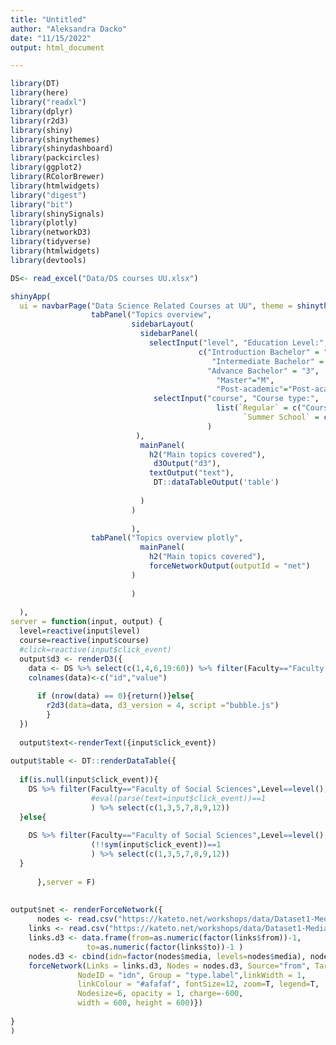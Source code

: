 ```yaml
---
title: "Untitled"
author: "Aleksandra Dacko"
date: "11/15/2022"
output: html_document

---
```



```r
library(DT)
library(here)
library("readxl")
library(dplyr)
library(r2d3)
library(shiny)
library(shinythemes)
library(shinydashboard)
library(packcircles)
library(ggplot2)
library(RColorBrewer)
library(htmlwidgets)
library("digest")
library("bit")
library(shinySignals)
library(plotly)
library(networkD3)
library(tidyverse)
library(htmlwidgets)
library(devtools)
```


```r
DS<- read_excel("Data/DS courses UU.xlsx")
```


```r
shinyApp(
  ui = navbarPage("Data Science Related Courses at UU", theme = shinytheme("flatly"),
                  tabPanel("Topics overview",
                           sidebarLayout(
                             sidebarPanel(
                               selectInput("level", "Education Level:",
                                          c("Introduction Bachelor" = "1",
                                             "Intermediate Bachelor" =  "2" ,
                                            "Advance Bachelor" = "3",
                                              "Master"="M",
                                              "Post-academic"="Post-academic")),
                                selectInput("course", "Course type:",
                                              list(`Regular` = c("Course","Practical","Research project"),
                                                    `Summer School` = c("summer","winter","online"))
                                            )
                            ),
                             mainPanel(
                               h2("Main topics covered"),
                                d3Output("d3"),
                               textOutput("text"),
                                DT::dataTableOutput('table')
                               
                             )
                           )
                             
                           ),
                  tabPanel("Topics overview plotly",
                             mainPanel(
                               h2("Main topics covered"),
                               forceNetworkOutput(outputId = "net")
                           )
                             
                           )
                 
  ),
server = function(input, output) { 
  level=reactive(input$level)
  course=reactive(input$course)
  #click=reactive(input$click_event)
  output$d3 <- renderD3({
    data <- DS %>% select(c(1,4,6,19:60)) %>% filter(Faculty=="Faculty of Social Sciences",Level==level(),DS$`Course type`==course()) %>% pivot_longer(where(is.numeric)) %>% group_by(name) %>% summarise(value=sum(value,na.rm =T)) %>% filter(value>0)
    colnames(data)<-c("id","value")
    
      if (nrow(data) == 0){return()}else{
        r2d3(data=data, d3_version = 4, script ="bubble.js")
        }
  })
  
  output$text<-renderText({input$click_event})
  
output$table <- DT::renderDataTable({
  
  if(is.null(input$click_event)){
    DS %>% filter(Faculty=="Faculty of Social Sciences",Level==level(),`Course type`==course()
                  #eval(parse(text=input$click_event))==1
                  ) %>% select(c(1,3,5,7,8,9,12))
  }else{
    
    DS %>% filter(Faculty=="Faculty of Social Sciences",Level==level(),`Course type`==course(),
                  (!!sym(input$click_event))==1
                  ) %>% select(c(1,3,5,7,8,9,12))
  }
  
      },server = F)
  
    
output$net <- renderForceNetwork({
      nodes <- read.csv("https://kateto.net/workshops/data/Dataset1-Media-Example-NODES.csv", header=T, as.is=T)
    links <- read.csv("https://kateto.net/workshops/data/Dataset1-Media-Example-EDGES.csv", header=T, as.is=T)
    links.d3 <- data.frame(from=as.numeric(factor(links$from))-1, 
                 to=as.numeric(factor(links$to))-1 )
    nodes.d3 <- cbind(idn=factor(nodes$media, levels=nodes$media), nodes)
    forceNetwork(Links = links.d3, Nodes = nodes.d3, Source="from", Target="to",
               NodeID = "idn", Group = "type.label",linkWidth = 1,
               linkColour = "#afafaf", fontSize=12, zoom=T, legend=T,
               Nodesize=6, opacity = 1, charge=-600, 
               width = 600, height = 600)})
                 
}
)
```
